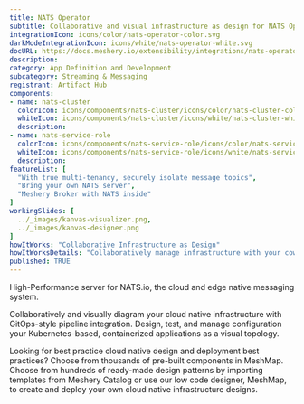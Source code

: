 ```yaml
---
title: NATS Operator
subtitle: Collaborative and visual infrastructure as design for NATS Operator
integrationIcon: icons/color/nats-operator-color.svg
darkModeIntegrationIcon: icons/white/nats-operator-white.svg
docURL: https://docs.meshery.io/extensibility/integrations/nats-operator
description: 
category: App Definition and Development
subcategory: Streaming & Messaging
registrant: Artifact Hub
components: 
- name: nats-cluster
  colorIcon: icons/components/nats-cluster/icons/color/nats-cluster-color.svg
  whiteIcon: icons/components/nats-cluster/icons/white/nats-cluster-white.svg
  description: 
- name: nats-service-role
  colorIcon: icons/components/nats-service-role/icons/color/nats-service-role-color.svg
  whiteIcon: icons/components/nats-service-role/icons/white/nats-service-role-white.svg
  description: 
featureList: [
  "With true multi-tenancy, securely isolate message topics",
  "Bring your own NATS server",
  "Meshery Broker with NATS inside"
]
workingSlides: [
  ../_images/kanvas-visualizer.png,
  ../_images/kanvas-designer.png
]
howItWorks: "Collaborative Infrastructure as Design"
howItWorksDetails: "Collaboratively manage infrastructure with your coworkers synchronously sharing the same designs."
published: TRUE
---
```

<p>
High-Performance server for NATS.io, the cloud and edge native messaging system.
</p>
<p>
    Collaboratively and visually diagram your cloud native infrastructure with GitOps-style pipeline integration. Design, test, and manage configuration your Kubernetes-based, containerized applications as a visual topology.
</p>
<p>
    Looking for best practice cloud native design and deployment best practices? Choose from thousands of pre-built components in MeshMap. Choose from hundreds of ready-made design patterns by importing templates from Meshery Catalog or use our low code designer, MeshMap, to create and deploy your own cloud native infrastructure designs.
</p>
